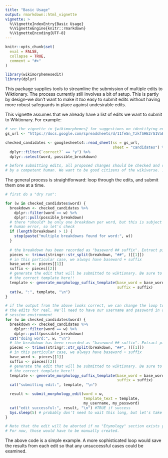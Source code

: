 ```yaml
---
title: "Basic Usage"
output: rmarkdown::html_vignette
vignette: >
  %\VignetteIndexEntry{Basic Usage}
  %\VignetteEngine{knitr::rmarkdown}
  %\VignetteEncoding{UTF-8}
---
```


```r
knitr::opts_chunk$set(
  eval = FALSE,
  collapse = TRUE,
  comment = "#>"
)
```

```r
library(wikimorphemesedit)
library(dplyr)
```

This package supplies tools to streamline the submission of multiple edits to
Wiktionary. The process currently still involves a bit of setup. This is partly
by design--we don't want to make it *too* easy to submit edits without having
more robust safeguards in place against undesirable edits.

This vignette assumes that we already have a list of edits we want to submit to
Wiktionary. For example:

```r
# see the vignette in {wikimorphemes} for suggestions on identifying edits
gs_url <- "https://docs.google.com/spreadsheets/d/11feSn_TzkfSHE2rG1VaBut8UG-yzezXqAgTcCQtAI0g/"

checked_candidates <- googlesheets4::read_sheet(ss = gs_url,
                                                sheet = "candidates") %>% 
  dplyr::filter(`correct?` == "y") %>%
  dplyr::select(word, possible_breakdown)

# before submitting edits, all proposed changes should be checked and rechecked
# by a competent human. We want to be good citizens of the wikiverse. :)
```

The general process is straightforward: loop through the edits, and submit them
one at a time.

```r

# first do a "dry run":

for (w in checked_candidates$word) {
  breakdown <- checked_candidates %>% 
    dplyr::filter(word == w) %>% 
    dplyr::pull(possible_breakdown)
  # there *should* be only one breakdown per word, but this is subject to 
  # human error, so let's check
  if (length(breakdown) > 1) {
    stop(paste("multiple breakdowns found for word:", w))
  }
  
  # the breakdown has been recorded as "baseword ## suffix". Extract pieces...
  pieces <- trimws(stringr::str_split(breakdown, "##", )[[1]])
  # in this particular case, we always have baseword + suffix
  base_word <- pieces[[1]]
  suffix <- pieces[[2]]
  # generate the edit that will be submitted to wiktionary. Be sure to use
  # the correct template here!!
  template <- generate_morphology_suffix_template(base_word = base_word, 
                                                  suffix = suffix)
  cat(w, ":", template, "\n")
}

# if the output from the above looks correct, we can change the loop to submit 
# the edits for real. We'll need to have our username and password in our 
# session environment
for (w in checked_candidates$word) {
  breakdown <- checked_candidates %>% 
    dplyr::filter(word == w) %>% 
    dplyr::pull(possible_breakdown)
  cat("doing word:", w, "\n")
  # the breakdown has been recorded as "baseword ## suffix". Extract pieces...
  pieces <- trimws(stringr::str_split(breakdown, "##", )[[1]])
  # in this particular case, we always have baseword + suffix
  base_word <- pieces[[1]]
  suffix <- pieces[[2]]
  # generate the edit that will be submitted to wiktionary. Be sure to use
  # the correct template here!!
  template <- generate_morphology_suffix_template(base_word = base_word, 
                                                  suffix = suffix)
  cat("submitting edit:", template, "\n")

  result <- submit_morphology_edit(word = w,
                                   template_text = template,
                                   my_username, my_password)
  cat("edit successful:", result, "\n") #TRUE if success
  Sys.sleep(5) # probably don't need to wait this long, but let's take it slow.
}

# Note that the edit will be aborted if no "Etymology" section exists yet.
# For now, those would have to be manually created.

```

The above code is a simple example. A more sophisticated loop would save the
results from each edit so that any unsuccessful cases could be examined.
